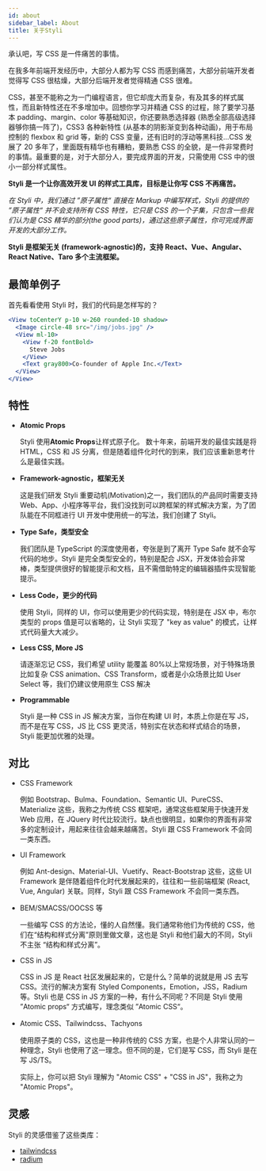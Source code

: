 ```yaml
---
id: about
sidebar_label: About
title: 关于Styli
---
```


承认吧，写 CSS 是一件痛苦的事情。

在我多年前端开发经历中，大部分人都为写 CSS 而感到痛苦，大部分前端开发者觉得写 CSS 很枯燥，大部分后端开发者觉得精通 CSS 很难。

CSS，甚至不能称之为一门编程语言，但它却庞大而复杂，有及其多的样式属性，而且新特性还在不多增加中。回想你学习并精通 CSS 的过程，除了要学习基本 padding、margin、color 等基础知识，你还要熟悉选择器 (熟悉全部高级选择器够你搞一阵了)，CSS3 各种新特性 (从基本的阴影渐变到各种动画)，用于布局控制的 flexbox 和 grid 等，新的 CSS 变量，还有旧时的浮动等黑科技...CSS 发展了 20 多年了，里面既有精华也有糟粕，要熟悉 CSS 的全貌，是一件非常费时的事情。最重要的是，对于大部分人，要完成界面的开发，只需使用 CSS 中的很小一部分样式属性。

**Styli 是一个让你高效开发 UI 的样式工具库，目标是让你写 CSS 不再痛苦。**

_在 Styli 中，我们通过 ”原子属性“ 直接在 Markup 中编写样式，Styli 的提供的 ”原子属性“ 并不会支持所有 CSS 特性，它只是 CSS 的一个子集，只包含一些我们认为是 CSS 精华的部分(the good parts)，通过这些原子属性，你可完成界面开发的大部分工作。_

**Styli 是框架无关 (framework-agnostic)的，支持 React、Vue、Angular、React Native、Taro 多个主流框架。**

## 最简单例子

首先看看使用 Styli 时，我们的代码是怎样写的？

```jsx live
<View toCenterY p-10 w-260 rounded-10 shadow>
  <Image circle-48 src="/img/jobs.jpg" />
  <View ml-10>
    <View f-20 fontBold>
      Steve Jobs
    </View>
    <Text gray800>Co-founder of Apple Inc.</Text>
  </View>
</View>
```

## 特性

- **Atomic Props**

  Styli 使用**Atomic Props**让样式原子化。 数十年来，前端开发的最佳实践是将 HTML，CSS 和 JS 分离，但是随着组件化时代的到来，我们应该重新思考什么是最佳实践。

- **Framework-agnostic，框架无关**

  这是我们研发 Styli 重要动机(Motivation)之一，我们团队的产品同时需要支持 Web、App、小程序等平台，我们没找到可以跨框架的样式解决方案，为了团队能在不同框进行 UI 开发中使用统一的写法，我们创建了 Styli。

- **Type Safe，类型安全**

  我们团队是 TypeScript 的深度使用者，夸张是到了离开 Type Safe 就不会写代码的地步。Styli 是完全类型安全的，特别是配合 JSX，开发体验会非常棒，类型提供很好的智能提示和文档，且不需借助特定的编辑器插件实现智能提示。

- **Less Code，更少的代码**

  使用 Styli，同样的 UI，你可以使用更少的代码实现，特别是在 JSX 中，布尔类型的 props 值是可以省略的，让 Styli 实现了 "key as value" 的模式，让样式代码量大大减少。

- **Less CSS, More JS**

  请逐渐忘记 CSS，我们希望 utility 能覆盖 80%以上常规场景，对于特殊场景比如复杂 CSS animation、CSS Transform，或者是小众场景比如 User Select 等，我们仍建议使用原生 CSS 解决

- **Programmable**

  Styli 是一种 CSS in JS 解决方案，当你在构建 UI 时，本质上你是在写 JS，而不是在写 CSS，JS 比 CSS 更灵活，特别实在状态和样式结合的场景，Styli 能更加优雅的处理。

## 对比

- CSS Framework

  例如 Bootstrap、Bulma、Foundation、Semantic UI、PureCSS、Materialize 这些，我称之为传统 CSS 框架吧，通常这些框架用于快速开发 Web 应用，在 JQuery 时代比较流行。缺点也很明显，如果你的界面有非常多的定制设计，用起来往往会越来越痛苦。Styli 跟 CSS Framework 不会同一类东西。

- UI Framework

  例如 Ant-design、Material-UI、Vuetify、React-Bootstrap 这些，这些 UI Framework 是伴随着组件化时代发展起来的，往往和一些前端框架 (React, Vue, Angular) 关联。同样，Styli 跟 CSS Framework 不会同一类东西。

- BEM/SMACSS/OOCSS 等

  一些编写 CSS 的方法论，懂的人自然懂。我们通常称他们为传统的 CSS，他们在“结构和样式分离”原则里做文章，这也是 Styli 和他们最大的不同，Styli 不主张 “结构和样式分离”。

- CSS in JS

  CSS in JS 是 React 社区发展起来的，它是什么？简单的说就是用 JS 去写 CSS。流行的解决方案有 Styled Components，Emotion，JSS，Radium 等。Styli 也是 CSS in JS 方案的一种，有什么不同呢？不同是 Styli 使用 ”Atomic props“ 方式编写，理念类似 ”Atomic CSS“。

- Atomic CSS、Tailwindcss、Tachyons

  使用原子类的 CSS，这也是一种非传统的 CSS 方案，也是个人非常认同的一种理念，Styli 也使用了这一理念。但不同的是，它们是写 CSS，而 Styli 是在写 JS/TS。

  实际上，你可以把 Styli 理解为 "Atomic CSS" + "CSS in JS"，我称之为 "Atomic Props"。

## 灵感

Styli 的灵感借鉴了这些类库：

- [tailwindcss](https://tailwindcss.com/)
- [radium](https://github.com/FormidableLabs/radium)

